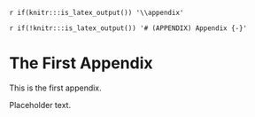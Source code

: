 `r if(knitr:::is_latex_output()) '\\appendix'`

`r if(!knitr:::is_latex_output()) '# (APPENDIX) Appendix {-}'` 

<!-- The first appendix should include the commands above. -->

# The First Appendix

This is  the first appendix.

\newpage

Placeholder text.
